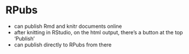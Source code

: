 # RPubs

- can publish Rmd and knitr documents online
- after knitting in RStudio, on the html output, there's a button at the top
  'Publish'
- can publish directly to RPubs from there